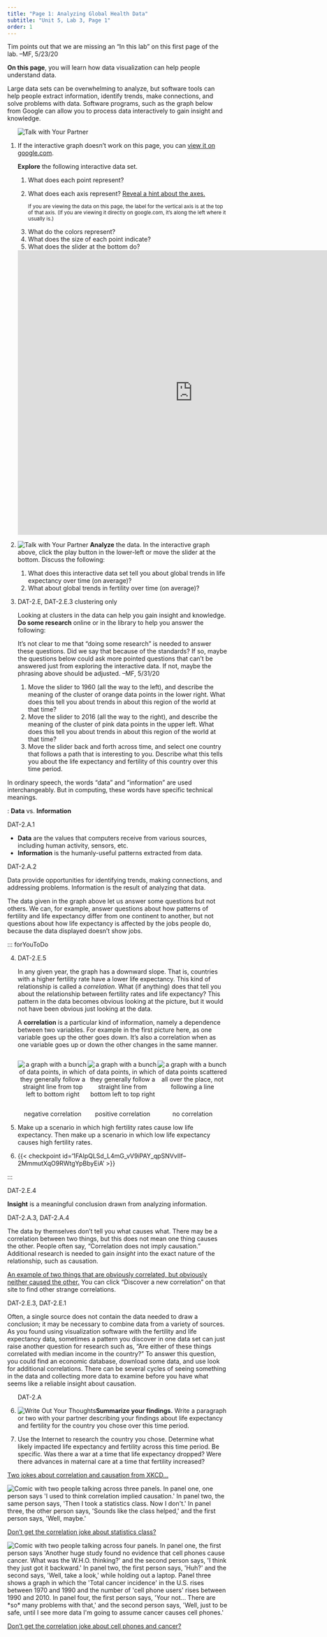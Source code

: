 ```yaml
---
title: "Page 1: Analyzing Global Health Data"
subtitle: "Unit 5, Lab 3, Page 1"
order: 1
---
```


::: todo
Tim points out that we are missing an "In this lab" on this first page
of the lab. --MF, 5/23/20
:::

::: learn
**On this page**, you will learn how data visualization
can help people understand data.
:::

Large data sets can be overwhelming to analyze, but software tools
can help people extract information, identify trends, make connections,
and solve problems with data. Software programs, such as the graph below
from Google can allow you to process data interactively to gain insight
and knowledge.

::: {#first .forYouToDo}
<ol>

<img src="/img/icons/talk-with-your-partner.png" title="Talk with Your Partner" alt="Talk with Your Partner" class="float-end"/>

<li>

::: sidenoteBig
If the interactive graph doesn't work on this page, you can
<a href="https://www.google.com/publicdata/explore?ds=d5bncppjof8f9_&ctype=b&strail=false&bcs=d&nselm=s&met_x=sp_dyn_le00_in&scale_x=lin&ind_x=false&met_y=sp_dyn_tfrt_in&scale_y=lin&ind_y=false&met_s=sp_pop_totl&scale_s=lin&ind_s=false&dimp_c=country:region&ifdim=country&tunit=Y&pit=1437710400000&ind=false&icfg&iconSize=0.5" target="_blank" title="Fertility rate vs Life expectancy graph on Google">view
it on google.com</a>.
:::


**Explore** the following interactive data set.

<ol>

<li>What does each point represent?</li>

<li>

What does each axis represent?
<a href="#hint-axes" data-bs-toggle="collapse" title="Reveal a hint about the axes.">Reveal
a hint about the axes.</a>

::: {#hint-axes .collapse}
<small>If you are viewing the data on this page, the label for the
vertical axis is at the top of that axis. (If you are viewing it
directly on google.com, it's along the left where it usually
is.)</small>
:::

</li>

<li>What do the colors represent?</li>

<li>What does the size of each point indicate?</li>

<li>What does the slider at the bottom do?</li>

</ol>

<iframe width="800" height="650" frameborder="0" scrolling="no" marginwidth="0" marginheight="0" src="https://www.google.com/publicdata/embed?ds=d5bncppjof8f9_&amp;ctype=b&amp;strail=false&amp;bcs=d&amp;nselm=s&amp;met_x=sp_dyn_le00_in&amp;scale_x=lin&amp;ind_x=false&amp;met_y=sp_dyn_tfrt_in&amp;scale_y=lin&amp;ind_y=false&amp;met_s=sp_pop_totl&amp;scale_s=lin&amp;ind_s=false&amp;dimp_c=country:region&amp;ifdim=country&amp;tunit=Y&amp;pit=1437710400000&amp;hl=en_US&amp;dl=en_US&amp;ind=false&amp;icfg&amp;iconSize=0.5">

</iframe>

</li>

<li>

<img src="/img/icons/talk-with-your-partner-mini.png" title="Talk with Your Partner" alt="Talk with Your Partner" class="float-end"/>
**Analyze** the data. In the interactive graph above, click
the play button in the lower-left or move the slider at the bottom.
Discuss the following:

<ol>

<li>What does this interactive data set tell you about global trends in
life expectancy over time (on average)?</li>

<li>What about global trends in fertility over time (on average)?</li>

</ol>

</li>

<li>

::: ap-standard
DAT-2.E, DAT-2.E.3 clustering only
:::

Looking at clusters in the data can help you gain insight and knowledge.
**Do some research** online or in the library to help you
answer the following:

::: todo
It's not clear to me that "doing some research" is needed to answer
these questions. Did we say that because of the standards? If so, maybe
the questions below could ask more pointed questions that can't be
answered just from exploring the interactive data. If not, maybe the
phrasing above should be adjusted. --MF, 5/31/20
:::

<ol>

<li>Move the slider to 1960 (all the way to the left), and describe the
meaning of the cluster of orange data points in the lower right. What
does this tell you about trends in about this region of the world at
that time?</li>

<li>Move the slider to 2016 (all the way to the right), and describe the
meaning of the cluster of pink data points in the upper left. What does
this tell you about trends in about this region of the world at that
time?</li>

<li>Move the slider back and forth across time, and select one country
that follows a path that is interesting to you. Describe what this tells
you about the life expectancy and fertility of this country over this
time period.</li>

</ol>

</li>

</ol>
:::

In ordinary speech, the words "data" and "information" are used
interchangeably. But in computing, these words have specific technical
meanings.

::: vocabFullWidth
: **Data** vs. **Information**

::: ap-standard
DAT-2.A.1
:::

<ul>

<li>**Data** are the values that computers receive from
various sources, including human activity, sensors, etc.</li>

<li>**Information** is the humanly-useful patterns
extracted from data.</li>

</ul>



::: ap-standard
DAT-2.A.2
:::

Data provide opportunities for identifying trends, making connections,
and addressing problems. Information is the result of analyzing that
data.


:::

The data given in the graph above let us answer some questions but
not others. We can, for example, answer questions about how patterns of
fertility and life expectancy differ from one continent to another, but
not questions about how life expectancy is affected by the jobs people
do, because the data displayed doesn't show jobs.

::: forYouToDo
<ol start="4">

<li>

::: ap-standard
DAT-2.E.5
:::

In any given year, the graph has a downward slope. That is, countries
with a higher fertility rate have a lower life expectancy. This kind of
relationship is called a <em>correlation</em>. What (if anything) does
that tell you about the relationship between fertility rates and life
expectancy? This pattern in the data becomes obvious looking at the
picture, but it would not have been obvious just looking at the data.

</li>

::: vocabFullWidth
A **correlation** is a particular kind of information,
namely a dependence between two variables. For example in the first
picture here, as one variable goes up the other goes down. It's also a
correlation when as one variable goes up or down the other changes in
the same manner.

::: {style="display: inline-grid; grid-template-columns: auto auto auto; text-align: center;"}
<div>

<img src="/img/5-algorithms/correlation-negative.png" title="a graph with a bunch of data points, in which they generally follow a straight line from top left to bottom right" alt="a graph with a bunch of data points, in which they generally follow a straight line from top left to bottom right" class="inline"/>

</div>

<div>

<img src="/img/5-algorithms/correlation-positive.png" title="a graph with a bunch of data points, in which they generally follow a straight line from bottom left to top right" alt="a graph with a bunch of data points, in which they generally follow a straight line from bottom left to top right" class="inline"/>

</div>

<div>

<img src="/img/5-algorithms/correlation-none.png" title="a graph with a bunch of data points scattered all over the place, not following a line" alt="a graph with a bunch of data points scattered all over the place, not following a line" class="inline"/>

</div>

<div>

negative correlation

</div>

<div>

positive correlation

</div>

<div>

no correlation

</div>

:::
:::

<li>Make up a scenario in which high fertility rates cause low life
expectancy. Then make up a scenario in which low life expectancy causes
high fertility rates.</li>

<li> {{< checkpoint id='1FAIpQLSd_L4mG_vV9iPAY_qpSNVvIIf--2MmmutXqO9RWtgYpBbyEiA' >}}

</ol>
:::

::: vocab
::: ap-standard
DAT-2.E.4
:::

**Insight** is a meaningful conclusion drawn from
analyzing information.
:::

::: ap-standard
DAT-2.A.3, DAT-2.A.4
:::

The data by themselves don't tell you what causes what. There may be
a correlation between two things, but this does not mean one thing
causes the other. People often say, "Correlation does not imply
causation." Additional research is needed to gain <em>insight</em> into
the exact nature of the relationship, such as causation.

::: endnote
<a href="http://tylervigen.com/view_correlation?id=79804" title="An example of two things that are obviously correlated, but obviously neither caused the other." target="_blank">An
example of two things that are obviously correlated, but obviously
neither caused the other.</a> You can click "Discover a new correlation"
on that site to find other strange correlations.
:::

::: ap-standard
DAT-2.E.3, DAT-2.E.1
:::

Often, a single source does not contain the data needed to draw a
conclusion; it may be necessary to combine data from a variety of
sources. As you found using visualization software with the fertility
and life expectancy data, sometimes a pattern you discover in one data
set can just raise another question for research such as, "Are either of
these things correlated with median income in the country?" To answer
this question, you could find an economic database, download some data,
and use look for additional correlations. There can be several cycles of
seeing something in the data and collecting more data to examine before
you have what seems like a reliable insight about causation.

::: forYouToDo
<ol start="6">

::: ap-standard
DAT-2.A
:::

<li><img src="/img/icons/write-out-thoughts-mini.png" title="Write Out Your Thoughts" alt="Write Out Your Thoughts" class="inline"/>**Summarize
your findings.** Write a paragraph or two with your partner
describing your findings about life expectancy and fertility for the
country you chose over this time period.</li>

</ol>
:::

::: ifTime
<ol start="7">

<li>Use the Internet to research the country you chose. Determine what
likely impacted life expectancy and fertility across this time period.
Be specific. Was there a war at a time that life expectancy dropped?
Were there advances in maternal care at a time that fertility
increased?</li>

</ol>
:::

::: endnote
<a href="#hint-jokes" data-bs-toggle="collapse" title="Two jokes about correlation and causation from XKCD...">Two
jokes about correlation and causation from XKCD...</a>

::: {#hint-jokes .collapse}
<img src="https://imgs.xkcd.com/comics/correlation.png" title="Comic with two people talking across three panels. In panel one, one person says &apos;I used to think correlation implied causation.&apos; In panel two, the same person says, &apos;Then I took a statistics class. Now I don&apos;t.&apos; In panel three, the other person says, &apos;Sounds like the class helped,&apos; and the first person says, &apos;Well, maybe.&apos;" alt="Comic with two people talking across three panels. In panel one, one person says &apos;I used to think correlation implied causation.&apos; In panel two, the same person says, &apos;Then I took a statistics class. Now I don&apos;t.&apos; In panel three, the other person says, &apos;Sounds like the class helped,&apos; and the first person says, &apos;Well, maybe.&apos;" class="ms-4"/>

<a href="https://www.explainxkcd.com/wiki/index.php/552:_Correlation" title="Don't get the correlation joke about statistics class?" target="_blank">Don't
get the correlation joke about statistics class?</a>

<img src="https://imgs.xkcd.com/comics/cell_phones.png" alt="Comic with two people talking across four panels. In panel one, the first person says &apos;Another huge study found no evidence that cell phones cause cancer. What was the W.H.O. thinking?&apos; and the second person says, &apos;I think they just got it backward.&apos; In panel two, the first person says, &apos;Huh?&apos; and the second says, &apos;Well, take a look,&apos; while holding out a laptop. Panel three shows a graph in which the &apos;Total cancer incidence&apos; in the U.S. rises between 1970 and 1990 and the number of &apos;cell phone users&apos; rises between 1990 and 2010. In panel four, the first person says, &apos;Your not... There are *so* many problems with that,&apos; and the second person says, &apos;Well, just to be safe, until I see more data I&apos;m going to assume cancer causes cell phones.&apos;" class="ms-4"/>

<a href="https://www.explainxkcd.com/wiki/index.php/925:_Cell_Phones" title="Don't get the correlation joke about cell phones and cancer?" target="_blank">Don't
get the correlation joke about cell phones and cancer?</a>
:::
:::
